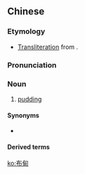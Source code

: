 ==Chinese==
{{zh-forms}}

===Etymology===
* [[transliteration|Transliteration]] from {{etyl|en|zh}} {{m|en|pudding}}.

===Pronunciation===
{{zh-pron
|m=bùdiàn
|c=bou3 din1
|cat=n
}}

===Noun===
{{zh-noun}}

# [[pudding]]

====Synonyms====
* {{zh-l|布丁}}

====Derived terms====
{{zh-der|芒果布甸}}

{{zh-cat|Foods}}

[[ko:布甸]]